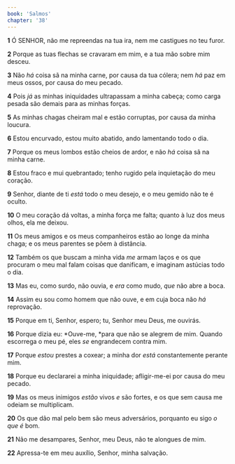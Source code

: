 ```yaml
---
book: 'Salmos'
chapter: '38'
---
```


**1** Ó SENHOR, não me repreendas na tua ira, nem me castigues no teu furor.

**2** Porque as tuas flechas se cravaram em mim, e a tua mão sobre mim desceu.

**3** Não _há_ coisa sã na minha carne, por causa da tua cólera; nem _há_ paz em meus ossos, por causa do meu pecado.

**4** Pois _já_ as minhas iniquidades ultrapassam a minha cabeça; como carga pesada são demais para as minhas forças.

**5** As minhas chagas cheiram mal e estão corruptas, por causa da minha loucura.

**6** Estou encurvado, estou muito abatido, ando lamentando todo o dia.

**7** Porque os meus lombos estão cheios de ardor, e não _há_ coisa sã na minha carne.

**8** Estou fraco e mui quebrantado; tenho rugido pela inquietação do meu coração.

**9** Senhor, diante de ti _está_ todo o meu desejo, e o meu gemido não te é oculto.

**10** O meu coração dá voltas, a minha força me falta; quanto à luz dos meus olhos, ela me deixou.

**11** Os meus amigos e os meus companheiros estão ao longe da minha chaga; e os meus parentes se põem à distância.

**12** Também os que buscam a minha vida _me_ armam laços e os que procuram o meu mal falam coisas que danificam, e imaginam astúcias todo o dia.

**13** Mas eu, como surdo, não ouvia, e _era_ como mudo, _que_ não abre a boca.

**14** Assim eu sou como homem que não ouve, e em cuja boca não _há_ reprovação.

**15** Porque em ti, Senhor, espero; tu, Senhor meu Deus, me ouvirás.

**16** Porque dizia eu: *Ouve-me, *para que não se alegrem de mim. Quando escorrega o meu pé, eles _se_ engrandecem contra mim.

**17** Porque _estou_ prestes a coxear; a minha dor _está_ constantemente perante mim.

**18** Porque eu declararei a minha iniquidade; afligir-me-ei por causa do meu pecado.

**19** Mas os meus inimigos _estão_ vivos _e_ são fortes, e os que sem causa me odeiam se multiplicam.

**20** Os que dão mal pelo bem são meus adversários, porquanto eu sigo _o que é_ bom.

**21** Não me desampares, Senhor, meu Deus, não te alongues de mim.

**22** Apressa-te em meu auxílio, Senhor, minha salvação.
